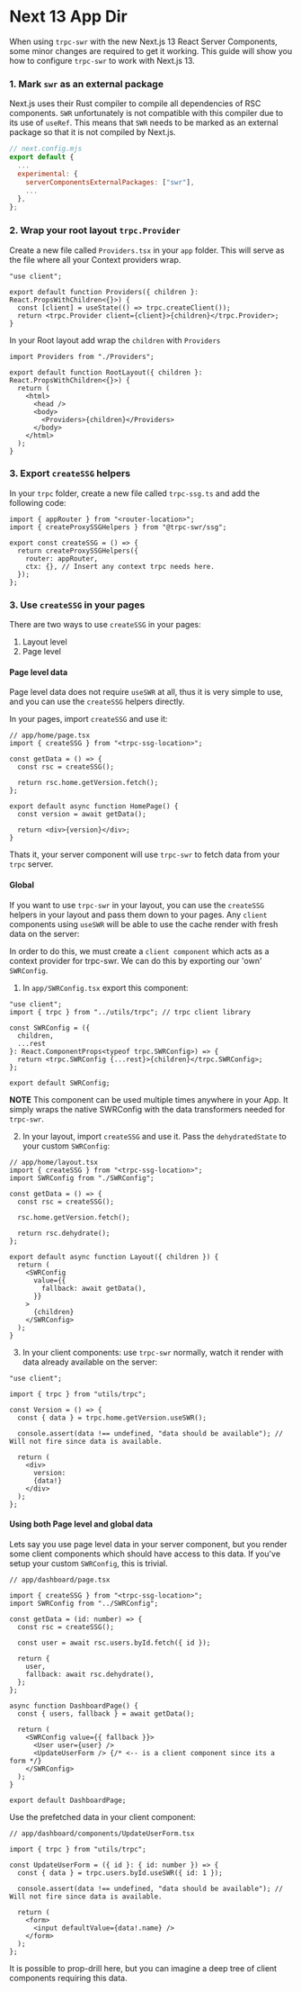 # Next 13 App Dir

When using `trpc-swr` with the new Next.js 13 React Server Components, some minor changes are required to get it working. This guide will show you how to configure `trpc-swr` to work with Next.js 13.

### 1. Mark `swr` as an external package

Next.js uses their Rust compiler to compile all dependencies of RSC components. `SWR` unfortunately is not compatible with this compiler due to its use of `useRef`. This means that `SWR` needs to be marked as an external package so that it is not compiled by Next.js.

```js
// next.config.mjs
export default {
  ...
  experimental: {
    serverComponentsExternalPackages: ["swr"],
    ...
  },
};
```

### 2. Wrap your root layout `trpc.Provider`

Create a new file called `Providers.tsx` in your `app` folder. This will serve as the file where all your Context providers wrap.

```tsx
"use client";

export default function Providers({ children }: React.PropsWithChildren<{}>) {
  const [client] = useState(() => trpc.createClient());
  return <trpc.Provider client={client}>{children}</trpc.Provider>;
}
```

In your Root layout add wrap the `children` with `Providers`

```tsx
import Providers from "./Providers";

export default function RootLayout({ children }: React.PropsWithChildren<{}>) {
  return (
    <html>
      <head />
      <body>
        <Providers>{children}</Providers>
      </body>
    </html>
  );
}
```

### 3. Export `createSSG` helpers

In your `trpc` folder, create a new file called `trpc-ssg.ts` and add the following code:

```tsx
import { appRouter } from "<router-location>";
import { createProxySSGHelpers } from "@trpc-swr/ssg";

export const createSSG = () => {
  return createProxySSGHelpers({
    router: appRouter,
    ctx: {}, // Insert any context trpc needs here.
  });
};
```

### 3. Use `createSSG` in your pages

There are two ways to use `createSSG` in your pages:

1. Layout level
2. Page level

#### Page level data

Page level data does not require `useSWR` at all, thus it is very simple to use, and you can use the `createSSG` helpers directly.

In your pages, import `createSSG` and use it:

```tsx
// app/home/page.tsx
import { createSSG } from "<trpc-ssg-location>";

const getData = () => {
  const rsc = createSSG();

  return rsc.home.getVersion.fetch();
};

export default async function HomePage() {
  const version = await getData();

  return <div>{version}</div>;
}
```

Thats it, your server component will use `trpc-swr` to fetch data from your `trpc` server.

#### Global

If you want to use `trpc-swr` in your layout, you can use the `createSSG` helpers in your layout and pass them down to your pages.
Any `client` components using `useSWR` will be able to use the cache render with fresh data on the server:

In order to do this, we must create a `client component` which acts as a context provider for trpc-swr. We can do this by exporting our 'own' `SWRConfig`.

1. In `app/SWRConfig.tsx` export this component:

```tsx
"use client";
import { trpc } from "../utils/trpc"; // trpc client library

const SWRConfig = ({
  children,
  ...rest
}: React.ComponentProps<typeof trpc.SWRConfig>) => {
  return <trpc.SWRConfig {...rest}>{children}</trpc.SWRConfig>;
};

export default SWRConfig;
```

**NOTE** This component can be used multiple times anywhere in your App. It simply wraps the native SWRConfig with the data transformers needed for `trpc-swr`.

2. In your layout, import `createSSG` and use it. Pass the `dehydratedState` to your custom `SWRConfig`:

```tsx
// app/home/layout.tsx
import { createSSG } from "<trpc-ssg-location>";
import SWRConfig from "./SWRConfig";

const getData = () => {
  const rsc = createSSG();

  rsc.home.getVersion.fetch();

  return rsc.dehydrate();
};

export default async function Layout({ children }) {
  return (
    <SWRConfig
      value={{
        fallback: await getData(),
      }}
    >
      {children}
    </SWRConfig>
  );
}
```

3. In your client components: use `trpc-swr` normally, watch it render with data already available on the server:

```tsx
"use client";

import { trpc } from "utils/trpc";

const Version = () => {
  const { data } = trpc.home.getVersion.useSWR();

  console.assert(data !== undefined, "data should be available"); // Will not fire since data is available.

  return (
    <div>
      version:
      {data!}
    </div>
  );
};
```

#### Using both Page level and global data

Lets say you use page level data in your server component, but you render some client components which should have access to this data.
If you've setup your custom `SWRConfig`, this is trivial.

```tsx
// app/dashboard/page.tsx

import { createSSG } from "<trpc-ssg-location>";
import SWRConfig from "../SWRConfig";

const getData = (id: number) => {
  const rsc = createSSG();

  const user = await rsc.users.byId.fetch({ id });

  return {
    user,
    fallback: await rsc.dehydrate(),
  };
};

async function DashboardPage() {
  const { users, fallback } = await getData();

  return (
    <SWRConfig value={{ fallback }}>
      <User user={user} />
      <UpdateUserForm /> {/* <-- is a client component since its a form */}
    </SWRConfig>
  );
}

export default DashboardPage;
```

Use the prefetched data in your client component:

```tsx
// app/dashboard/components/UpdateUserForm.tsx

import { trpc } from "utils/trpc";

const UpdateUserForm = ({ id }: { id: number }) => {
  const { data } = trpc.users.byId.useSWR({ id: 1 });

  console.assert(data !== undefined, "data should be available"); // Will not fire since data is available.

  return (
    <form>
      <input defaultValue={data!.name} />
    </form>
  );
};
```

It is possible to prop-drill here, but you can imagine a deep tree of client components requiring this data.
